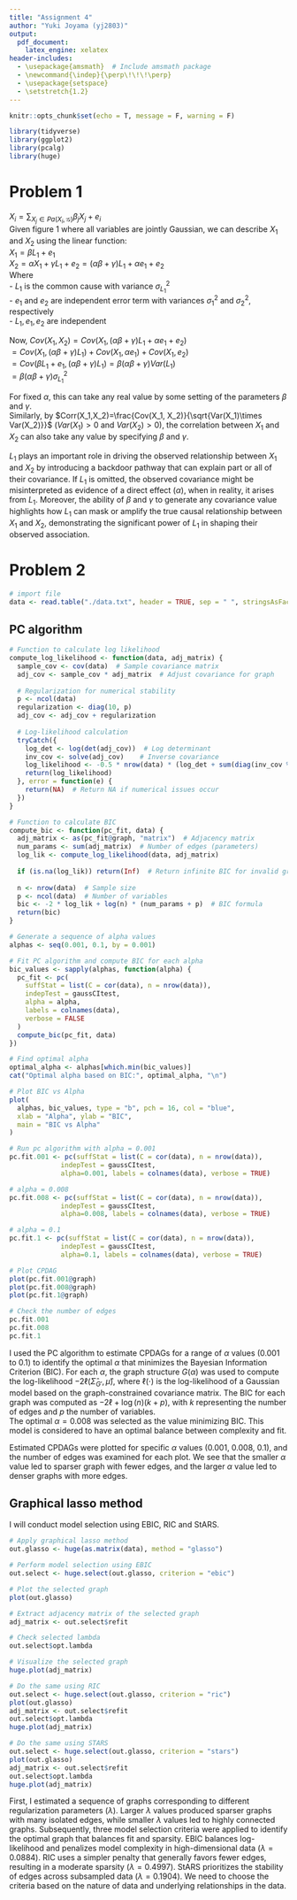 ```yaml
---
title: "Assignment 4"
author: "Yuki Joyama (yj2803)"
output: 
  pdf_document:
    latex_engine: xelatex
header-includes:
  - \usepackage{amsmath}  # Include amsmath package
  - \newcommand{\indep}{\perp\!\!\!\perp}
  - \usepackage{setspace}
  - \setstretch{1.2}
---
```


```r
knitr::opts_chunk$set(echo = T, message = F, warning = F)

library(tidyverse)
library(ggplot2)
library(pcalg)
library(huge)
```

# Problem 1
$X_i=\sum_{X_j\in Pa(X_i,\mathcal{G})}\beta_jX_j+e_i$  
Given figure 1 where all variables are jointly Gaussian, we can describe $X_1$ and $X_2$ using the linear function:    
$X_1=\beta L_1+e_1$    
$X_2=\alpha X_1 + \gamma L_1 + e_2=(\alpha\beta+\gamma)L_1+\alpha e_1+e_2$  
Where  
- $L_1$ is the common cause with variance $\sigma^2_{L_1}$  
- $e_1$ and $e_2$ are independent error term with variances $\sigma^2_1$ and $\sigma^2_2$, respectively  
- $L_1, e_1,e_2$ are independent

Now, $Cov(X_1, X_2)=Cov(X_1, (\alpha\beta+\gamma)L_1+\alpha e_1+e_2)$  
$=Cov(X_1, (\alpha\beta+\gamma)L_1)+Cov(X_1, \alpha e_1)+ Cov(X_1, e_2)$  
$=Cov(\beta L_1+e_1, (\alpha\beta+\gamma)L_1)=\beta(\alpha\beta+\gamma)Var(L_1)$  
$=\beta(\alpha\beta+\gamma)\sigma^2_{L_1}$  

For fixed $\alpha$, this can take any real value by some setting of the parameters $\beta$ and $\gamma$.   
Similarly, by $Corr(X_1,X_2)=\frac{Cov(X_1, X_2)}{\sqrt{Var(X_1)\times Var(X_2)}}$ ($Var(X_1)>0\text{ and } Var(X_2)>0$), the correlation between $X_1$ and $X_2$ can also take any value by specifying $\beta$ and $\gamma$.  

$L_1$ plays an important role in driving the observed relationship between $X_1$ and $X_2$ by introducing a backdoor pathway that can explain part or all of their covariance. If $L_1$ is omitted, the observed covariance might be misinterpreted as evidence of a direct effect ($\alpha$), when in reality, it arises from $L_1$. Moreover, the ability of $\beta$ and $\gamma$ to generate any covariance value highlights how $L_1$ can mask or amplify the true causal relationship between $X_1$ and $X_2$, demonstrating the significant power of $L_1$ in shaping their observed association.


# Problem 2
```r
# import file 
data <- read.table("./data.txt", header = TRUE, sep = " ", stringsAsFactors = FALSE)
```

## PC algorithm 
```r
# Function to calculate log likelihood
compute_log_likelihood <- function(data, adj_matrix) {
  sample_cov <- cov(data)  # Sample covariance matrix
  adj_cov <- sample_cov * adj_matrix  # Adjust covariance for graph
  
  # Regularization for numerical stability
  p <- ncol(data)
  regularization <- diag(10, p)
  adj_cov <- adj_cov + regularization
  
  # Log-likelihood calculation
  tryCatch({
    log_det <- log(det(adj_cov))  # Log determinant
    inv_cov <- solve(adj_cov)    # Inverse covariance
    log_likelihood <- -0.5 * nrow(data) * (log_det + sum(diag(inv_cov %*% sample_cov)))
    return(log_likelihood)
  }, error = function(e) {
    return(NA)  # Return NA if numerical issues occur
  })
}

# Function to calculate BIC
compute_bic <- function(pc_fit, data) {
  adj_matrix <- as(pc_fit@graph, "matrix")  # Adjacency matrix
  num_params <- sum(adj_matrix)  # Number of edges (parameters)
  log_lik <- compute_log_likelihood(data, adj_matrix)
  
  if (is.na(log_lik)) return(Inf)  # Return infinite BIC for invalid graphs
  
  n <- nrow(data)  # Sample size
  p <- ncol(data)  # Number of variables
  bic <- -2 * log_lik + log(n) * (num_params + p)  # BIC formula
  return(bic)
}

# Generate a sequence of alpha values
alphas <- seq(0.001, 0.1, by = 0.001)

# Fit PC algorithm and compute BIC for each alpha
bic_values <- sapply(alphas, function(alpha) {
  pc_fit <- pc(
    suffStat = list(C = cor(data), n = nrow(data)),
    indepTest = gaussCItest,
    alpha = alpha,
    labels = colnames(data),
    verbose = FALSE
  )
  compute_bic(pc_fit, data)
})

# Find optimal alpha
optimal_alpha <- alphas[which.min(bic_values)]
cat("Optimal alpha based on BIC:", optimal_alpha, "\n")

# Plot BIC vs Alpha
plot(
  alphas, bic_values, type = "b", pch = 16, col = "blue",
  xlab = "Alpha", ylab = "BIC",
  main = "BIC vs Alpha"
)
```

```r
# Run pc algorithm with alpha = 0.001
pc.fit.001 <- pc(suffStat = list(C = cor(data), n = nrow(data)),
             indepTest = gaussCItest, 
             alpha=0.001, labels = colnames(data), verbose = TRUE)

# alpha = 0.008
pc.fit.008 <- pc(suffStat = list(C = cor(data), n = nrow(data)),
             indepTest = gaussCItest, 
             alpha=0.008, labels = colnames(data), verbose = TRUE)

# alpha = 0.1
pc.fit.1 <- pc(suffStat = list(C = cor(data), n = nrow(data)),
             indepTest = gaussCItest, 
             alpha=0.1, labels = colnames(data), verbose = TRUE)
```

```r
# Plot CPDAG
plot(pc.fit.001@graph)
plot(pc.fit.008@graph)
plot(pc.fit.1@graph)

# Check the number of edges
pc.fit.001
pc.fit.008
pc.fit.1
```

I used the PC algorithm to estimate CPDAGs for a range of $\alpha$ values (0.001 to 0.1) to identify the optimal $\alpha$ that minimizes the Bayesian Information Criterion (BIC). For each $\alpha$, the graph structure $G(\alpha)$ was used to compute the log-likelihood $-2\ell(\hat{\Sigma}_{G'}, \hat{\mu})$, where $\ell(\cdot)$ is the log-likelihood of a Gaussian model based on the graph-constrained covariance matrix. The BIC for each graph was computed as $-2\ell + \log(n)(k + p)$, with $k$ representing the number of edges and $p$ the number of variables.  
The optimal $\alpha=0.008$ was selected as the value minimizing BIC. This model is considered to have an optimal balance between complexity and fit.

Estimated CPDAGs were plotted for specific $\alpha$ values (0.001, 0.008, 0.1), and the number of edges was examined for each plot. We see that the smaller $\alpha$ value led to sparser graph with fewer edges, and the larger $\alpha$ value led to denser graphs with more edges. 

## Graphical lasso method
I will conduct model selection using EBIC, RIC and StARS.
```r
# Apply graphical lasso method
out.glasso <- huge(as.matrix(data), method = "glasso")

# Perform model selection using EBIC
out.select <- huge.select(out.glasso, criterion = "ebic")

# Plot the selected graph
plot(out.glasso)

# Extract adjacency matrix of the selected graph
adj_matrix <- out.select$refit

# Check selected lambda
out.select$opt.lambda

# Visualize the selected graph
huge.plot(adj_matrix)

# Do the same using RIC
out.select <- huge.select(out.glasso, criterion = "ric")
plot(out.glasso)
adj_matrix <- out.select$refit
out.select$opt.lambda
huge.plot(adj_matrix)

# Do the same using STARS
out.select <- huge.select(out.glasso, criterion = "stars")
plot(out.glasso)
adj_matrix <- out.select$refit
out.select$opt.lambda
huge.plot(adj_matrix)
```

First, I estimated a sequence of graphs corresponding to different regularization parameters ($\lambda$). Larger $\lambda$ values produced sparser graphs with many isolated edges, while smaller $\lambda$ values led to highly connected graphs. Subsequently, three model selection criteria were applied to identify the optimal graph that balances fit and sparsity. EBIC balances log-likelihood and penalizes model complexity in high-dimensional data ($\lambda = 0.0884$). RIC uses a simpler penalty that generally favors fewer edges, resulting in a moderate sparsity ($\lambda = 0.4997$). StARS prioritizes the stability of edges across subsampled data ($\lambda = 0.1904$). We need to choose the criteria based on the nature of data and underlying relationships in the data. 






